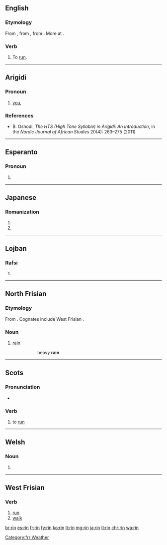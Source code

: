 {{also|Rin|-rin}}
==English==

===Etymology===
From {{etyl|enm|en}} {{m|enm|rinnen}}, from {{etyl|ang|en}} {{m|ang|rinnan||to run}}, from {{etyl|gem-pro|en}} {{m|gem-pro|*rinnaną||to run}}. More at {{l|en|run}}.

===Verb===
{{en-verb|rins|rinning|ran|run}}

# {{label|en|ambitransitive|dialectal}} To [[run]].

----

==Arigidi==

===Pronoun===
{{head|aqg|pronoun}}

# [[you]], {{n-g|second person singular pronoun, as object}}

===References===
* B. Oshodi, ''The HTS (High Tone Syllable) in Arigidi: An Introduction'', in the ''Nordic Journal of African Studies'' 20(4): 263–275 (2011)

----

==Esperanto==

===Pronoun===
{{head|eo|pronoun form}}

# {{eo-form of|ri|n-pron}}

----

==Japanese==

===Romanization===
{{ja-romaji}}

# {{ja-romanization of|りん}}
# {{ja-romanization of|リン}}

----

==Lojban==

===Rafsi===
{{jbo-rafsi}}

# {{jbo-rafsi of|krinu}}

----

==North Frisian==

===Etymology===
From {{etyl|ofs|frr}} {{m|ofs|rein}}. Cognates include West Frisian {{m|fy|rein}}.

===Noun===
{{head|frr|noun|g=m}}

# {{label|frr|Föhr-Amrum dialect}} [[rain]]
#: {{lang|frr|en smitjenen '''rin'''}}
#:: heavy '''rain'''
#: {{ux|frr|Det liket efter '''rin'''.|It looks like '''rain'''.}}

[[Category:frr:Weather]]

----

==Scots==

===Pronunciation===
* {{IPA|/rɪn/|lang=sco}}

===Verb===
{{sco-verb|rins|rinnin|run|run}}

# {{label|sco|South Scots}} to [[run]]

----

==Welsh==

===Noun===
{{head|cy|mutated noun}}

# {{soft mutation of|rhin|lang=cy}}

----

==West Frisian==

===Verb===
{{head|fy|verb form}}

# [[run]]
# [[walk]]

[[br:rin]]
[[es:rin]]
[[fr:rin]]
[[fy:rin]]
[[ko:rin]]
[[lt:rin]]
[[mg:rin]]
[[ja:rin]]
[[tl:rin]]
[[chr:rin]]
[[wa:rin]]